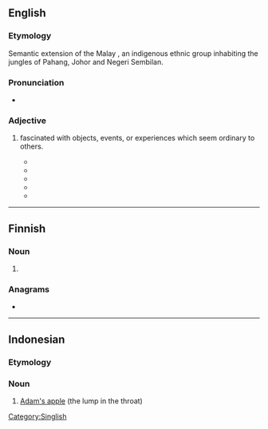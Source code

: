 ==English==

===Etymology===
Semantic extension of the Malay {{w|Jakun people|''Jakun''}}, an indigenous ethnic group inhabiting the jungles of Pahang, Johor and Negeri Sembilan.

===Pronunciation===
* {{IPA|en|/dʒʌkun/}}

===Adjective===
{{en-adj}}

# {{lb|en|informal|derogatory|Singapore}} fascinated with objects, events, or experiences which seem ordinary to others.
#* {{quote-book|en|date=February 9, 2009|title=The Jakun Tourist A Jakun Tourist’s Worst Nightmare…|
|passage=A '''jakun''' tourist’s worst nightmare…is an idiot who simply cannot see that people want to take photographs & simply stands right in front of the object jakun tourists want to photograph, & lingers around it.}}
#* {{quote-book|en|date=May 17, 2013|author=Joel Wong|title=ONE Asia MMA Summit 2013: The Recap|
|passage=Yes, it was one of the many '''jakun''' moments I had while in Singapore.}}
#* {{quote-book|en|date=December 26, 2015|author=The Halal Food Blog|title= Jinjja Chicken
|passage=And it’s popular foods in Korean culture that apparently so many of our readers are familiar with it all! But of course, we all '''jakun''' lah LOL.}}
#* {{quote-book|en|ate=June 26, 2015|author=shaolintiger|title= Frog Porridge, Chicken Rice & the Journey Home
|passage=Sorry so '''jakun''', need to post a picture of my Uber because it looks like a Bentley.}}
#* {{quote-book|en|date=March 18, 2016|author=fatinabilaah||title= [Twitter feed]|passage=I was so '''jakun''' with the pen thingy and this happened hehe I feel like a kid.}}

[[Category:Singlish]]

----

==Finnish==

===Noun===
{{head|fi|noun form}}

# {{fi-form of|jakku|case=genitive|pl=singular}}

===Anagrams===
* {{anagrams|fi|a=ajknu|jukan|kujan}}

----

==Indonesian==

===Etymology===
{{unk|id}}

===Noun===
{{id-noun}}

# [[Adam's apple]] (the lump in the throat)

{{C|id|Anatomy}}